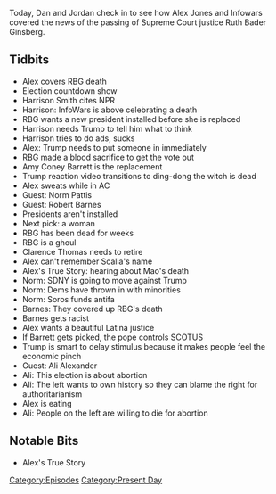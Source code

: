 {{Episode
    | title             = September 18-19, 2020
    | caption           = [https://knowledgefight.libsyn.com/484-september-18-19-2020 Listen to this episode on Libsyn]
    | episodeNumber     = 484
    | length            = 01:24:39
    | airDate           = September 21, 2020
    | coverageStartDate = September 18, 2020
    | coverageEndDate   = September 19, 2020
    | episodeType       = [[:Category:Present Day|Present Day]]
    | appearance        = [[Ruth Bader Ginsberg]], [[Harrison Smith]], [[Amy Coney Barrett]], [[Norm Pattis]], [[Robert Barnes]], [[Clarence Thomas]], [[Ali Alexander]]
    | oocDrop           = The left loves the supreme court; Hitler was very accomplished
    | previousEpisode   = [[483: September 17, 2020]]
    | nextEpisode       = [[485: September 23-24, 2020]]
}}

{{Stub}}

Today, Dan and Jordan check in to see how Alex Jones and Infowars covered the news of the passing of Supreme Court justice Ruth Bader Ginsberg.

==Tidbits==

*Alex covers RBG death
*Election countdown show
*Harrison Smith cites NPR
*Harrison: InfoWars is above celebrating a death
*RBG wants a new president installed before she is replaced
*Harrison needs Trump to tell him what to think
*Harrison tries to do ads, sucks
*Alex: Trump needs to put someone in immediately
*RBG made a blood sacrifice to get the vote out
*Amy Coney Barrett is the replacement
*Trump reaction video transitions to ding-dong the witch is dead
*Alex sweats while in AC
*Guest: Norm Pattis
*Guest: Robert Barnes
*Presidents aren't installed
*Next pick: a woman
*RBG has been dead for weeks
*RBG is a ghoul
*Clarence Thomas needs to retire
*Alex can't remember Scalia's name
*Alex's True Story: hearing about Mao's death
*Norm: SDNY is going to move against Trump
*Norm: Dems have thrown in with minorities
*Norm: Soros funds antifa
*Barnes: They covered up RBG's death
*Barnes gets racist
*Alex wants a beautiful Latina justice
*If Barrett gets picked, the pope controls SCOTUS
*Trump is smart to delay stimulus because it makes people feel the economic pinch
*Guest: Ali Alexander
*Ali: This election is about abortion
*Ali: The left wants to own history so they can blame the right for authoritarianism
*Alex is eating
*Ali: People on the left are willing to die for abortion

==Notable Bits==

*Alex's True Story

[[Category:Episodes]]
[[Category:Present Day]]